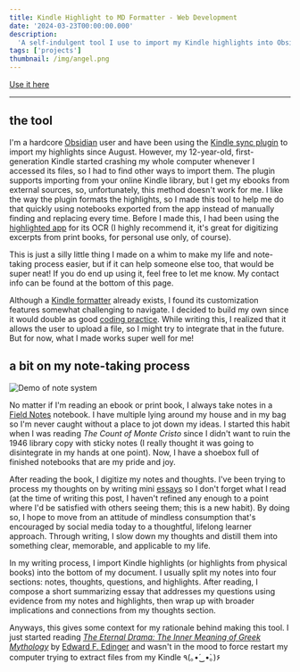```yaml
---
title: Kindle Highlight to MD Formatter - Web Development
date: '2024-03-23T00:00:00.000'
description:
  'A self-indulgent tool I use to import my Kindle highlights into Obsidian.'
tags: ['projects']
thumbnail: /img/angel.png
---
```


[Use it here](https://www.bellalee.com/kindle-highlight-formatter)

---

## the tool

I'm a hardcore [Obsidian](https://obsidian.md/) user and have been using the
[Kindle sync plugin](https://github.com/hadynz/obsidian-kindle-plugin) to import
my highlights since August. However, my 12-year-old, first-generation Kindle
started crashing my whole computer whenever I accessed its files, so I had to
find other ways to import them. The plugin supports importing from your online
Kindle library, but I get my ebooks from external sources, so, unfortunately,
this method doesn't work for me. I like the way the plugin formats the
highlights, so I made this tool to help me do that quickly using notebooks
exported from the app instead of manually finding and replacing every time.
Before I made this, I had been using the
[highlighted app](https://highlighted.app/) for its OCR (I highly recommend it,
it's great for digitizing excerpts from print books, for personal use only, of
course).

This is just a silly little thing I made on a whim to make my life and
note-taking process easier, but if it can help someone else too, that would be
super neat! If you do end up using it, feel free to let me know. My contact info
can be found at the bottom of this page.

Although a [Kindle formatter](https://kindle-formatter.com/) already exists, I
found its customization features somewhat challenging to navigate. I decided to
build my own since it would double as good
[coding practice](https://github.com/bellaslee/personal-website-2023/blob/main/src/pages/kindle-highlight-formatter.js).
While writing this, I realized that it allows the user to upload a file, so I
might try to integrate that in the future. But for now, what I made works super
well for me!

## a bit on my note-taking process

![Demo of note system](/img/posts/kindle-highlight-formatter/1.gif)

No matter if I'm reading an ebook or print book, I always take notes in a
[Field Notes](https://fieldnotesbrand.com/) notebook. I have multiple lying
around my house and in my bag so I'm never caught without a place to jot down my
ideas. I started this habit when I was reading _The Count of Monte Cristo_ since
I didn't want to ruin the 1946 library copy with sticky notes (I really thought
it was going to disintegrate in my hands at one point). Now, I have a shoebox
full of finished notebooks that are my pride and joy.

After reading the book, I digitize my notes and thoughts. I've been trying to
process my thoughts on by writing mini
[essays](https://www.bellalee.com/blog/tags/essay) so I don't forget what I read
(at the time of writing this post, I haven't refined any enough to a point where
I'd be satisfied with others seeing them; this is a new habit). By doing so, I
hope to move from an attitude of mindless consumption that's encouraged by
social media today to a thoughtful, lifelong learner approach. Through writing,
I slow down my thoughts and distill them into something clear, memorable, and
applicable to my life.

In my writing process, I import Kindle highlights (or highlights from physical
books) into the bottom of my document. I usually split my notes into four
sections: notes, thoughts, questions, and highlights. After reading, I compose a
short summarizing essay that addresses my questions using evidence from my notes
and highlights, then wrap up with broader implications and connections from my
thoughts section.

Anyways, this gives some context for my rationale behind making this tool. I
just started reading
_[The Eternal Drama: The Inner Meaning of Greek Mythology](https://www.goodreads.com/en/book/show/589743)_
by [Edward F. Edinger](https://www.jungstudycenter.org/Edward-F-Edinger) and
wasn't in the mood to force restart my computer trying to extract files from my
Kindle ٩(｡•́‿•̀｡)۶

